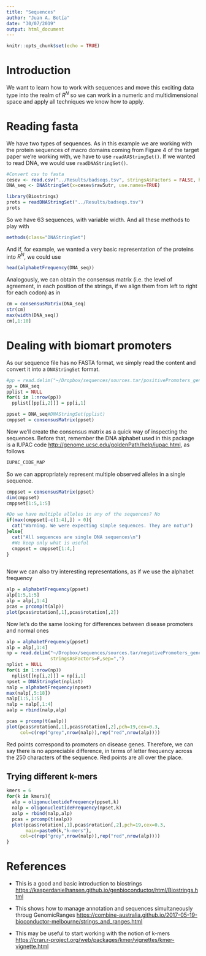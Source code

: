 ```yaml
---
title: "Sequences"
author: "Juan A. Botía"
date: "30/07/2019"
output: html_document
---
```


```r
knitr::opts_chunk$set(echo = TRUE)
```

# Introduction

We want to learn how to work with sequences and move this exciting data type into the realm of $R^N$ so we can work in a numeric and multidimensional space and apply all techniques we know how to apply.

# Reading fasta

We have two types of sequences. 
As in this example we are working with the protein sequences of macro domains coming from Figure 4 of the target paper we're working with, we have to use `readAAStringSet()`. If we wanted to read DNA, we would use `readDNAStringSet()`.

```r
#Convert csv to fasta
cesev <- read.csv("../Results/badseqs.tsv", stringsAsFactors = FALSE, header=TRUE, sep="\t")
DNA_seq <- DNAStringSet(x=cesev$raw5utr, use.names=TRUE)
```

```r
library(Biostrings)
prots = readDNAStringSet("../Results/badseqs.tsv")
prots
```

So we have 63 sequences, with variable width. And all these methods to play with

```r
methods(class="DNAStringSet")
```

And if, for example, we wanted a very basic representation of the proteins into $R^N$, we could use 

```r
head(alphabetFrequency(DNA_seq))
```

Analogously, we can obtain the consensus matrix (i.e. the level of agreement, in each position of the strings, if we align them from left to right for each codon) as in 

```r
cm = consensusMatrix(DNA_seq)
str(cm)
max(width(DNA_seq))
cm[,1:10]
```

# Dealing with biomart promoters

As our sequence file has no FASTA format, we simply read the content and convert it into a `DNAStringSet` format.

```r
#pp = read.delim("~/Dropbox/sequences/sources.tar/positivePromoters_geneflank",stringsAsFactors=F,sep=",")
pp = DNA_seq
pplist = NULL
for(i in 1:nrow(pp))
  pplist[[pp[i,2]]] = pp[i,1] 

ppset = DNA_seq#DNAStringSet(pplist)
cmppset = consensusMatrix(ppset)
```

Now we'll create the consensus matrix as a quick way of inspecting the sequences. Before that, remember the DNA alphabet used in this package is a IUPAC code <http://genome.ucsc.edu/goldenPath/help/iupac.html>, as follows

```r
IUPAC_CODE_MAP
```

So we can appropriately represent multiple observed alleles in a single sequence. 

```r
cmppset = consensusMatrix(ppset)
dim(cmppset)
cmppset[1:5,1:5]

#Do we have multiple alleles in any of the sequences? No
if(max(cmppset[-c(1:4),]) > 0){
  cat("Warning. We were expecting simple sequences. They are not\n")
}else{
  cat("All sequences are single DNA sequences\n")
  #We keep only what is useful
  cmppset = cmppset[1:4,]
}
  
```

Now we can also try interesting representations, as if we use the alphabet frequency
```r
alp = alphabetFrequency(ppset)
alp[1:5,1:5]
alp = alp[,1:4]
pcas = prcomp(t(alp))
plot(pcas$rotation[,1],pcas$rotation[,2])
```
 
Now let's do the same looking for differences between disease promoters and normal ones

```r
alp = alphabetFrequency(ppset)
alp = alp[,1:4]
np = read.delim("~/Dropbox/sequences/sources.tar/negativePromoters_geneflank",
                stringsAsFactors=F,sep=",")
nplist = NULL
for(i in 1:nrow(np))
  nplist[[np[i,2]]] = np[i,1] 
npset = DNAStringSet(nplist)
nalp = alphabetFrequency(npset)
max(nalp[,5:18])
nalp[1:5,1:5]
nalp = nalp[,1:4]
aalp = rbind(nalp,alp)

pcas = prcomp(t(aalp))
plot(pcas$rotation[,1],pcas$rotation[,2],pch=19,cex=0.3,
     col=c(rep("grey",nrow(nalp)),rep("red",nrow(alp))))
```

Red points correspond to promoters on disease genes. Therefore, we can say there is no appreciable difference, in terms of letter frequency across the 250 characters of the sequence. Red points are all over the place. 

## Trying different k-mers



```r
kmers = 6
for(k in kmers){
  alp = oligonucleotideFrequency(ppset,k)
  nalp = oligonucleotideFrequency(npset,k)
  aalp = rbind(nalp,alp)
  pcas = prcomp(t(aalp))
  plot(pcas$rotation[,1],pcas$rotation[,2],pch=19,cex=0.3,
       main=paste0(k,"k-mers"),
     col=c(rep("grey",nrow(nalp)),rep("red",nrow(alp))))
}

```










# References

* This is a good and basic introduction to biostrings <https://kasperdanielhansen.github.io/genbioconductor/html/Biostrings.html>

* This shows how to manage annotation and sequences simultaneously throug GenomicRanges <https://combine-australia.github.io/2017-05-19-bioconductor-melbourne/strings_and_ranges.html>

* This may be useful to start working with the notion of k-mers <https://cran.r-project.org/web/packages/kmer/vignettes/kmer-vignette.html> 

